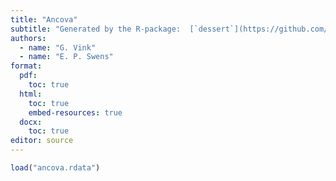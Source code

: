 ```yaml
---
title: "Ancova"
subtitle: "Generated by the R-package:  [`dessert`](https://github.com/gerkovink/dessert) &#x1F370;"
authors: 
  - name: "G. Vink" 
  - name: "E. P. Swens"
format:  
  pdf:
    toc: true
  html:
    toc: true
    embed-resources: true
  docx: 
    toc: true
editor: source
---
```


```r
load("ancova.rdata")
```

